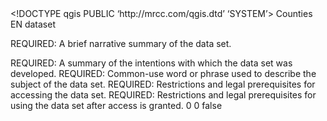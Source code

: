 <!DOCTYPE qgis PUBLIC 'http://mrcc.com/qgis.dtd' 'SYSTEM'>
<qgis version="3.22.3-Bia?owie?a">
  <identifier>Counties</identifier>
  <parentidentifier></parentidentifier>
  <language>EN</language>
  <type>dataset</type>
  <title>Counties</title>
  <abstract>REQUIRED: A brief narrative summary of the data set.

REQUIRED: A summary of the intentions with which the data set was developed.</abstract>
  <keywords vocabulary="gmd:topicCategory">
    <keyword>REQUIRED: Common-use word or phrase used to describe the subject of the data set.</keyword>
  </keywords>
  <contact>
    <name></name>
    <organization></organization>
    <position></position>
    <voice></voice>
    <fax></fax>
    <email></email>
    <role></role>
  </contact>
  <links>
    <link description="" name="Shapefile" mimeType="" url="file://\\DGRLGM71\C$\Essential GIS\Data\Iowa-Statewide data\Counties" format="" size="" type="Local Area Network"/>
  </links>
  <fees></fees>
  <constraints type="Access">REQUIRED: Restrictions and legal prerequisites for accessing the data set.</constraints>
  <rights>REQUIRED: Restrictions and legal prerequisites for using the data set after access is granted.</rights>
  <encoding></encoding>
  <crs>
    <spatialrefsys>
      <wkt></wkt>
      <proj4></proj4>
      <srsid>0</srsid>
      <srid>0</srid>
      <authid></authid>
      <description></description>
      <projectionacronym></projectionacronym>
      <ellipsoidacronym></ellipsoidacronym>
      <geographicflag>false</geographicflag>
    </spatialrefsys>
  </crs>
  <extent>
    <spatial maxx="736849.21039300004485995" maxz="0" crs="EPSG:4326" minx="202073.80872299999464303" maxy="4822673.78653900045901537" minz="0" dimensions="2" miny="4470598.39718599990010262"/>
    <temporal>
      <period>
        <start></start>
        <end></end>
      </period>
    </temporal>
  </extent>
</qgis>
